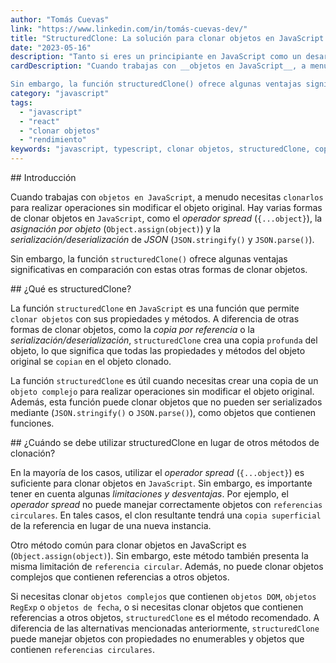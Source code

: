 ```yaml
---
author: "Tomás Cuevas"
link: "https://www.linkedin.com/in/tomás-cuevas-dev/"
title: "StructuredClone: La solución para clonar objetos en JavaScript sin errores"
date: "2023-05-16"
description: "Tanto si eres un principiante en JavaScript como un desarrollador experimentado, descubre por qué utilizar structuredClone es esencial para la manipulación eficiente de objetos en JavaScript. En nuestro artículo, exploramos en detalle cómo structuredClone se compara con otros métodos populares, como Object.assign(), JSON.parse(), JSON.stringify() y el operador spread. Obtén información valiosa sobre las ventajas y desventajas de cada enfoque, y descubre por qué structuredClone destaca como una poderosa opción para clonar objetos en JavaScript. ¡Mejora tu conocimiento en JavaScript y lleva tus habilidades de desarrollo web al siguiente nivel con nuestra guía completa sobre structuredClone y su uso eficiente en tu código!"
cardDescription: "Cuando trabajas con __objetos en JavaScript__, a menudo necesitas __clonarlos__ para realizar operaciones sin modificar el objeto original. Hay varias formas de clonar objetos en __JavaScript__, como el _operador spread_ __(...object)__, la _asignación por objeto_ __Object.assign(object)__ y la _serialización/deserialización_ de _JSON_ __JSON.stringify()__ y __JSON.parse()__.

Sin embargo, la función structuredClone() ofrece algunas ventajas significativas en comparación con estas otras formas de clonar objetos."
category: "javascript"
tags:
  - "javascript"
  - "react"
  - "clonar objetos"
  - "rendimiento"
keywords: "javascript, typescript, clonar objetos, structuredClone, copia profunda, operador spread, Object.assign, JSON.stringify, JSON.parse, comparación, ventajas, desventajas, eficiencia, rendimiento, complejidad, referencia, memoria, hilos de trabajo, almacenamiento en caché, conexión de red, datos, propiedades, métodos."
---
```


<Section>
## Introducción

Cuando trabajas con `objetos en JavaScript`, a menudo necesitas `clonarlos` para realizar operaciones sin modificar el objeto original. Hay varias formas de clonar objetos en `JavaScript`, como el _operador spread_ (`{...object}`), la _asignación por objeto_ (`Object.assign(object)`) y la _serialización/deserialización_ de _JSON_ (`JSON.stringify()` y `JSON.parse()`).

Sin embargo, la función `structuredClone()` ofrece algunas ventajas significativas en comparación con estas otras formas de clonar objetos.

</Section>

<Section>
## ¿Qué es structuredClone?

La función `structuredClone` en `JavaScript` es una función que permite `clonar objetos` con sus propiedades y métodos. A diferencia de otras formas de clonar objetos, como la _copia por referencia_ o la _serialización/deserialización_, `structuredClone` crea una copia `profunda` del objeto, lo que significa que todas las propiedades y métodos del objeto original se `copian` en el objeto clonado.

La función `structuredClone` es útil cuando necesitas crear una copia de un `objeto complejo` para realizar operaciones sin modificar el objeto original. Además, esta función puede clonar objetos que no pueden ser serializados mediante (`JSON.stringify()` o `JSON.parse()`), como objetos que contienen funciones.

</Section>

<Section>
## ¿Cuándo se debe utilizar structuredClone en lugar de otros métodos de clonación?

En la mayoría de los casos, utilizar el _operador spread_ (`{...object}`) es suficiente para clonar objetos en `JavaScript`. Sin embargo, es importante tener en cuenta algunas _limitaciones y desventajas_. Por ejemplo, el _operador spread_ no puede manejar correctamente objetos con `referencias circulares`. En tales casos, el clon resultante tendrá una `copia superficial` de la referencia en lugar de una nueva instancia.

Otro método común para clonar objetos en JavaScript es (`Object.assign(object)`). Sin embargo, este método también presenta la misma limitación de `referencia circular`. Además, no puede clonar objetos complejos que contienen referencias a otros objetos.

Si necesitas clonar `objetos complejos` que contienen `objetos DOM`, `objetos RegExp` o `objetos de fecha`, o si necesitas clonar objetos que contienen referencias a otros objetos, `structuredClone` es el método recomendado. A diferencia de las alternativas mencionadas anteriormente, `structuredClone` puede manejar objetos con propiedades no enumerables y objetos que contienen `referencias circulares`.

</Section>
